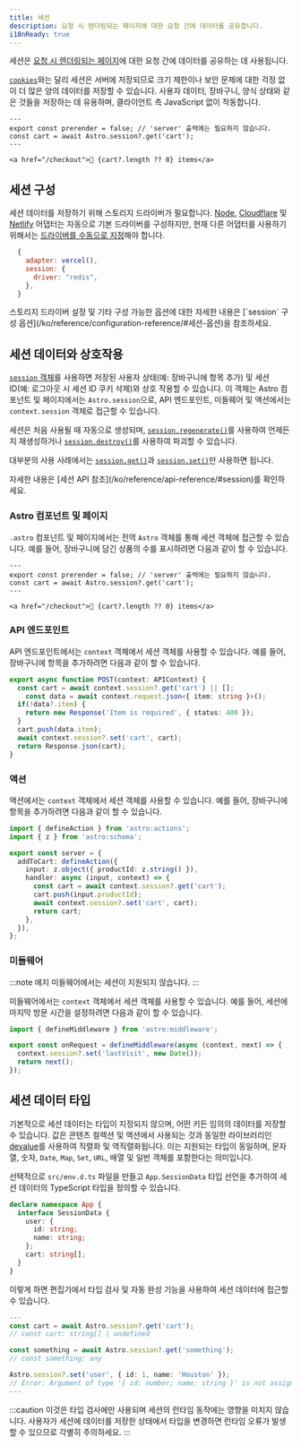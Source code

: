 ```yaml
---
title: 세션
description: 요청 시 렌더링되는 페이지에 대한 요청 간에 데이터를 공유합니다.
i18nReady: true
---
```



<p>
<Since v="5.7.0" />
</p>

세션은 [요청 시 렌더링되는 페이지](/ko/guides/on-demand-rendering/)에 대한 요청 간에 데이터를 공유하는 데 사용됩니다.

[`cookies`](/ko/guides/on-demand-rendering/#쿠키)와는 달리 세션은 서버에 저장되므로 크기 제한이나 보안 문제에 대한 걱정 없이 더 많은 양의 데이터를 저장할 수 있습니다. 사용자 데이터, 장바구니, 양식 상태와 같은 것들을 저장하는 데 유용하며, 클라이언트 측 JavaScript 없이 작동합니다.

```astro title="src/components/CartButton.astro" {3}
---
export const prerender = false; // 'server' 출력에는 필요하지 않습니다.
const cart = await Astro.session?.get('cart');
---

<a href="/checkout">🛒 {cart?.length ?? 0} items</a>
```

## 세션 구성

세션 데이터를 저장하기 위해 스토리지 드라이버가 필요합니다. [Node](/ko/guides/integrations-guide/node/#세션), [Cloudflare](/ko/guides/integrations-guide/cloudflare/#세션) 및 [Netlify](/ko/guides/integrations-guide/netlify/#세션) 어댑터는 자동으로 기본 드라이버를 구성하지만, 현재 다른 어댑터를 사용하기 위해서는 [드라이버를 수동으로 지정](/ko/reference/configuration-reference/#sessiondriver)해야 합니다.

```js title="astro.config.mjs" ins={4}
  {
    adapter: vercel(),
    session: {
      driver: "redis",
    },
  }
```

<ReadMore>
  스토리지 드라이버 설정 및 기타 구성 가능한 옵션에 대한 자세한 내용은 [`session` 구성 옵션](/ko/reference/configuration-reference/#세션-옵션)을 참조하세요.
</ReadMore>


## 세션 데이터와 상호작용

[`session` 객체](/ko/reference/api-reference/#session)를 사용하면 저장된 사용자 상태(예: 장바구니에 항목 추가) 및 세션 ID(예: 로그아웃 시 세션 ID 쿠키 삭제)와 상호 작용할 수 있습니다. 이 객체는 Astro 컴포넌트 및 페이지에서는 `Astro.session`으로, API 엔드포인트, 미들웨어 및 액션에서는 `context.session` 객체로 접근할 수 있습니다.

세션은 처음 사용될 때 자동으로 생성되며, [`session.regenerate()`](/ko/reference/api-reference/#regenerate)를 사용하여 언제든지 재생성하거나 [`session.destroy()`](/ko/reference/api-reference/#destroy)를 사용하여 파괴할 수 있습니다.

대부분의 사용 사례에서는 [`session.get()`](/ko/reference/api-reference/#get)과 [`session.set()`](/ko/reference/api-reference/#set)만 사용하면 됩니다.

<ReadMore>
자세한 내용은 [세션 API 참조](/ko/reference/api-reference/#session)를 확인하세요.
</ReadMore>

### Astro 컴포넌트 및 페이지

`.astro` 컴포넌트 및 페이지에서는 전역 `Astro` 객체를 통해 세션 객체에 접근할 수 있습니다. 예를 들어, 장바구니에 담긴 상품의 수를 표시하려면 다음과 같이 할 수 있습니다.

```astro title="src/components/CartButton.astro" "Astro.session"
---
export const prerender = false; // 'server' 출력에는 필요하지 않습니다.
const cart = await Astro.session?.get('cart');
---

<a href="/checkout">🛒 {cart?.length ?? 0} items</a>
```

### API 엔드포인트

API 엔드포인트에서는 `context` 객체에서 세션 객체를 사용할 수 있습니다. 예를 들어, 장바구니에 항목을 추가하려면 다음과 같이 할 수 있습니다.

```ts title="src/pages/api/addToCart.ts" "context.session"
export async function POST(context: APIContext) {
  const cart = await context.session?.get('cart') || [];
	const data = await context.request.json<{ item: string }>();
  if(!data?.item) {
    return new Response('Item is required', { status: 400 });
  }
  cart.push(data.item);
  await context.session?.set('cart', cart);
  return Response.json(cart);
}
```

### 액션

액션에서는 `context` 객체에서 세션 객체를 사용할 수 있습니다. 예를 들어, 장바구니에 항목을 추가하려면 다음과 같이 할 수 있습니다.

```ts title="src/actions/addToCart.ts" "context.session"
import { defineAction } from 'astro:actions';
import { z } from 'astro:schema';

export const server = {
  addToCart: defineAction({
    input: z.object({ productId: z.string() }),
    handler: async (input, context) => {
      const cart = await context.session?.get('cart');
      cart.push(input.productId);
      await context.session?.set('cart', cart);
      return cart;
    },
  }),
};
```

### 미들웨어

:::note
에지 미들웨어에서는 세션이 지원되지 않습니다.
:::

미들웨어에서는 `context` 객체에서 세션 객체를 사용할 수 있습니다. 예를 들어, 세션에 마지막 방문 시간을 설정하려면 다음과 같이 할 수 있습니다.

```ts title="src/middleware.ts" "context.session"
import { defineMiddleware } from 'astro:middleware';

export const onRequest = defineMiddleware(async (context, next) => {
  context.session?.set('lastVisit', new Date());
  return next();
});
```

## 세션 데이터 타입

기본적으로 세션 데이터는 타입이 지정되지 않으며, 어떤 키든 임의의 데이터를 저장할 수 있습니다. 값은 콘텐츠 컬렉션 및 액션에서 사용되는 것과 동일한 라이브러리인 [devalue](https://github.com/Rich-Harris/devalue)를 사용하여 직렬화 및 역직렬화됩니다. 이는 지원되는 타입이 동일하며, 문자열, 숫자, `Date`, `Map`, `Set`, `URL`, 배열 및 일반 객체를 포함한다는 의미입니다.

선택적으로 `src/env.d.ts` 파일을 만들고 `App.SessionData` 타입 선언을 추가하여 세션 데이터의 TypeScript 타입을 정의할 수 있습니다.

```ts title="src/env.d.ts"
declare namespace App {
  interface SessionData {
    user: {
      id: string;
      name: string;
    };
    cart: string[];
  }
}
```

이렇게 하면 편집기에서 타입 검사 및 자동 완성 기능을 사용하여 세션 데이터에 접근할 수 있습니다.

```ts title="src/components/CartButton.astro"
---
const cart = await Astro.session?.get('cart');
// const cart: string[] | undefined

const something = await Astro.session?.get('something');
// const something: any

Astro.session?.set('user', { id: 1, name: 'Houston' });
// Error: Argument of type '{ id: number; name: string }' is not assignable to parameter of type '{ id: string; name: string; }'.
---
```

:::caution
이것은 타입 검사에만 사용되며 세션의 런타임 동작에는 영향을 미치지 않습니다. 사용자가 세션에 데이터를 저장한 상태에서 타입을 변경하면 런타임 오류가 발생할 수 있으므로 각별히 주의하세요.
:::
